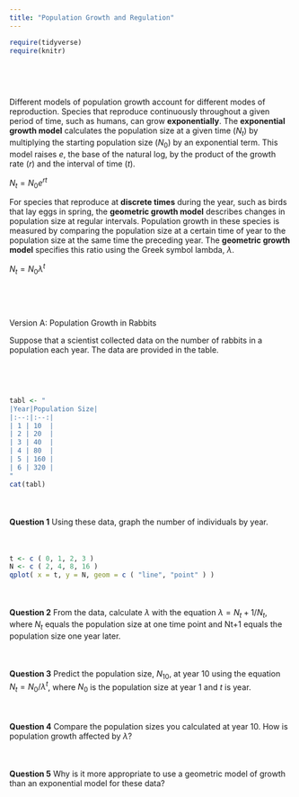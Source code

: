 ```yaml
---
title: "Population Growth and Regulation"
---
```


```r
require(tidyverse)
require(knitr)
```

<div style = "margin-bottom:75px;">
</div>

<div style = "margin-bottom:75px;">

Different models of population growth account for different modes of reproduction. Species that reproduce continuously throughout a given period of time, such as humans, can grow **exponentially**. The **exponential growth model** calculates the population size at a given time ($N_{t}$) by multiplying the starting population size ($N_{0}$) by an exponential term. This model raises $e$, the base of the natural log, by the product of the growth rate ($r$) and the interval of time ($t$).

$N_{t} = N_{0}e^{rt}$

For species that reproduce at **discrete times** during the year, such as birds that lay eggs in spring, the **geometric growth model** describes changes in population size at regular intervals. Population growth in these species is measured by comparing the population size at a certain time of year to the population size at the same time the preceding year. The **geometric growth model** specifies this ratio using the Greek symbol lambda, $\lambda$.

$N_{t} = N_{0}\lambda^{t}$

</div>

<div style = "margin-bottom:75px;">
Version A: Population Growth in Rabbits

Suppose that a scientist collected data on the number of rabbits in a population each year. The data are provided in the table.
</div>

<div style = "margin-bottom:50px;">
```r
tabl <- "
|Year|Population Size| 
|:--:|:--:|
| 1 | 10  |              
| 2 | 20  |              
| 3 | 40  |            
| 4 | 80  |            
| 5 | 160 |    
| 6 | 320 | 
"
cat(tabl)
```
</div>

<div style = "margin-bottom:50px;">
**Question 1**
Using these data, graph the number of individuals by year. 
</div>

<div style = "margin-bottom:50px;">
```r
t <- c ( 0, 1, 2, 3 )
N <- c ( 2, 4, 8, 16 )
qplot( x = t, y = N, geom = c ( "line", "point" ) )
```
</div>

<div style = "margin-bottom:50px;">
**Question 2**
From the data, calculate $\lambda$ with the equation $\lambda = N_{t}+1 / N_{t}$, where $N_{t}$ equals the population size at one time point and Nt+1 equals the population size one year later.
</div>

<div style = "margin-bottom:50px;">
**Question 3**
Predict the population size, $N_{10}$, at year 10 using the equation $N_{t}  = N_{0}/\lambda^{t}$, where $N_{0}$ is the population size at year 1 and *t* is year.
</div>

<div style = "margin-bottom:50px;">
**Question 4**
Compare the population sizes you calculated at year 10. How is population growth affected by $\lambda$?
</div>

<div style = "margin-bottom:50px;">
**Question 5**
Why is it more appropriate to use a geometric model of growth than an exponential model for these data?
</div>






